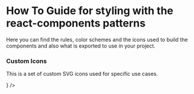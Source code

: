 
<Meta title="Styles/Icons"/>

# How To Guide for styling with the react-components patterns

Here you can find the rules, color schemes and the icons used to build the components and also what is exported to use in your project.


### Custom Icons

This is a set of custom SVG icons used for specific use cases.

<Row align="space-around">
  <Box size="small">
    <Icon size={30} icon={<Settings />} />
  </Box>
</Row>

<Row align="space-around" wrap>
  <Icons />
</Row>
